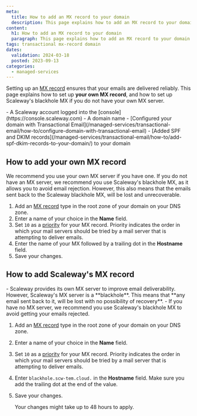 ```yaml
---
meta:
  title: How to add an MX record to your domain
  description: This page explains how to add an MX record to your domain
content:
  h1: How to add an MX record to your domain
  paragraph: This page explains how to add an MX record to your domain
tags: transactional mx-record domain
dates:
  validation: 2024-03-18
  posted: 2023-09-13
categories:
  - managed-services
---
```


Setting up an [MX record](/managed-services/transactional-email/concepts/#mx-record) ensures that your emails are delivered reliably. This page explains how to set up **your own MX record**, and how to set up Scaleway's blackhole MX if you do not have your own MX server.

<Macro id="requirements" />
 - A Scaleway account logged into the [console](https://console.scaleway.com)
 - A domain name
 - [Configured your domain with Transactional Email](/managed-services/transactional-email/how-to/configure-domain-with-transactional-email)
 - [Added SPF and DKIM records](/managed-services/transactional-email/how-to/add-spf-dkim-records-to-your-domain/) to your domain

## How to add your own MX record

<Message type="important">
  We recommend you use your own MX server if you have one. If you do not have an MX server, we recommend you use Scaleway's blackhole MX, as it allows you to avoid email rejection. However, this also means that the emails sent back to the Scaleway blackhole MX, will be lost and unrecoverable.
</Message>

1. Add an [MX record](/managed-services/transactional-email/concepts/#mx-record) type in the root zone of your domain on your DNS zone.
2. Enter a name of your choice in the **Name** field.
3. Set `10` as a [priority](/managed-services/transactional-email/concepts/#priority) for your MX record.
    <Message type="note">
     Priority indicates the order in which your mail servers should be tried by a mail server that is attempting to deliver emails.
    </Message>
4. Enter the name of your MX followed by a trailing dot in the **Hostname** field.
5. Save your changes.

## How to add Scaleway's MX record

<Message type="important">
  - Scaleway provides its own MX server to improve email deliverability. <br /> However, Scaleway's MX server is a **blackhole**. This means that **any email sent back to it, will be lost with no possibility of recovery**.
  - If you have no MX server, we recommend you use Scaleway's blackhole MX to avoid getting your emails rejected.
</Message>

1. Add an [MX record](/managed-services/transactional-email/concepts/#mx-record) type in the root zone of your domain on your DNS zone.
2. Enter a name of your choice in the **Name** field.
3. Set `10` as a [priority](/managed-services/transactional-email/concepts/#priority) for your MX record.
    <Message type="note">
     Priority indicates the order in which your mail servers should be tried by a mail server that is attempting to deliver emails.
    </Message>
4. Enter `blackhole.scw-tem.cloud.` in the **Hostname** field. Make sure you add the trailing dot at the end of the value.
5. Save your changes.

    <Message type="important">
    Your changes might take up to 48 hours to apply.
    </Message>


